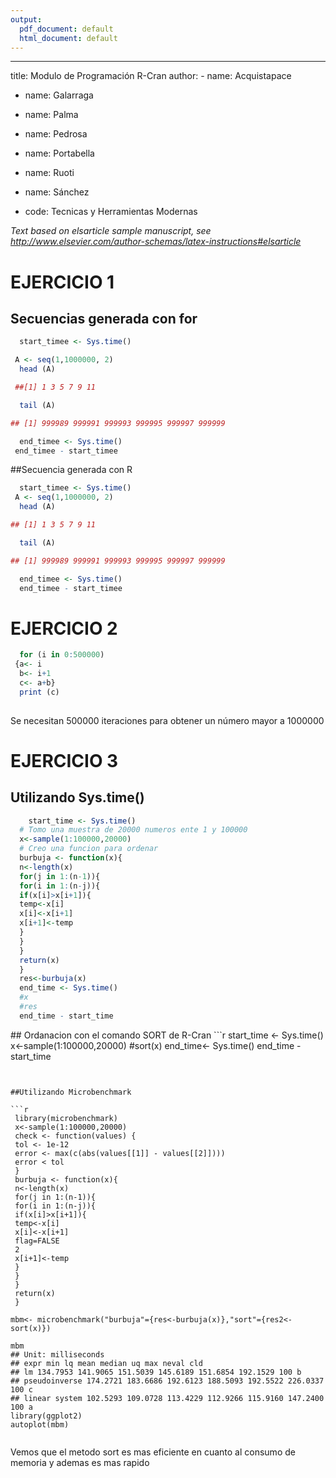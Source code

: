 ---
output:
  pdf_document: default
  html_document: default
---
---
title: Modulo de Programación R-Cran
author: 
  - name: Acquistapace
  
    
  - name: Galarraga
    
  - name: Palma
  
  - name: Pedrosa
  
    
  - name: Portabella
  
  - name: Ruoti
  
  - name: Sánchez
    
  

  - code: Tecnicas y Herramientas Modernas
   


_Text based on elsarticle sample manuscript, see [http://www.elsevier.com/author-schemas/latex-instructions#elsarticle](http://www.elsevier.com/author-schemas/latex-instructions#elsarticle)_




# EJERCICIO 1

## Secuencias generada con for

```{r}
  start_timee <- Sys.time()

 A <- seq(1,1000000, 2)
  head (A)

 ##[1] 1 3 5 7 9 11

  tail (A)

## [1] 999989 999991 999993 999995 999997 999999

  end_timee <- Sys.time()
 end_timee - start_timee

```

##Secuencia generada con R

```{r}
  start_timee <- Sys.time()
 A <- seq(1,1000000, 2)
  head (A)

## [1] 1 3 5 7 9 11

  tail (A)

## [1] 999989 999991 999993 999995 999997 999999

  end_timee <- Sys.time()
  end_timee - start_timee

```



# EJERCICIO 2

```{r}
  for (i in 0:500000)
 {a<- i
  b<- i+1
  c<- a+b}
  print (c)
  
```
Se necesitan 500000 iteraciones para obtener un número mayor a 1000000

# EJERCICIO 3

## Utilizando Sys.time()
```{r}
    start_time <- Sys.time()
  # Tomo una muestra de 20000 numeros ente 1 y 100000
  x<-sample(1:100000,20000)
  # Creo una funcion para ordenar
  burbuja <- function(x){
  n<-length(x)
  for(j in 1:(n-1)){
  for(i in 1:(n-j)){
  if(x[i]>x[i+1]){
  temp<-x[i]
  x[i]<-x[i+1]
  x[i+1]<-temp
  }
  }
  }
  return(x)
  }
  res<-burbuja(x)
  end_time <- Sys.time()
  #x
  #res
  end_time - start_time

```

 
 ## Ordanacion con el comando SORT de R-Cran
 ```{r}
 start_time <- Sys.time()
  x<-sample(1:100000,20000)
  #sort(x)
  end_time<- Sys.time()
  end_time - start_time

```

 
##Utilizando Microbenchmark

```{r}
 library(microbenchmark)
 x<-sample(1:100000,20000)
 check <- function(values) {
 tol <- 1e-12
 error <- max(c(abs(values[[1]] - values[[2]])))
 error < tol
 }
 burbuja <- function(x){
 n<-length(x)
 for(j in 1:(n-1)){
 for(i in 1:(n-j)){
 if(x[i]>x[i+1]){
 temp<-x[i]
 x[i]<-x[i+1]
 flag=FALSE
 2
 x[i+1]<-temp
 }
 }
 }
 return(x)
 }

mbm<- microbenchmark("burbuja"={res<-burbuja(x)},"sort"={res2<-sort(x)})

mbm
## Unit: milliseconds
## expr min lq mean median uq max neval cld
## lm 134.7953 141.9065 151.5039 145.6189 151.6854 192.1529 100 b
## pseudoinverse 174.2721 183.6686 192.6123 188.5093 192.5522 226.0337 100 c
## linear system 102.5293 109.0728 113.4229 112.9266 115.9160 147.2400 100 a
library(ggplot2)
autoplot(mbm)
  
```

Vemos que el metodo sort es mas eficiente en cuanto al consumo de memoria y ademas es mas rapido

